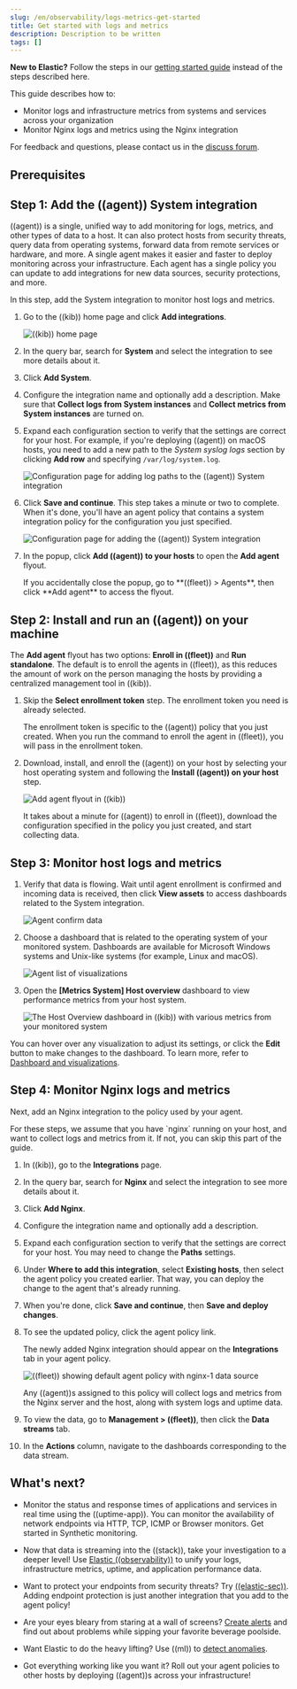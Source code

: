 ```yaml
---
slug: /en/observability/logs-metrics-get-started
title: Get started with logs and metrics
description: Description to be written
tags: []
---
```



<div id="logs-metrics-get-started"></div>

<DocCallOut>

**New to Elastic?** Follow the steps in our [getting started guide](((estc-welcome))/getting-started-observability.html) instead
of the steps described here.

</DocCallOut>

This guide describes how to:

* Monitor logs and infrastructure metrics from systems and services across your organization
* Monitor Nginx logs and metrics using the Nginx integration

For feedback and questions, please contact us in the [discuss forum](((forum))).

<div id="logs-metrics-prereqs"></div>

## Prerequisites

<MonitoringPrereqs />

<div id="add-system-integration"></div>

## Step 1: Add the ((agent)) System integration

((agent)) is a single, unified way to add monitoring for logs, metrics, and other
types of data to a host. It can also protect hosts from security threats, query
data from operating systems, forward data from remote services or hardware, and
more. A single agent makes it easier and faster to deploy monitoring across your
infrastructure. Each agent has a single policy you can update to add
integrations for new data sources, security protections, and more.

In this step, add the System integration to monitor host logs and metrics.

1. Go to the ((kib)) home page and click **Add integrations**.

    ![((kib)) home page](images/kibana-home.png)

1. In the query bar, search for **System** and select the integration to see more
    details about it.

1. Click **Add System**.

1. Configure the integration name and optionally add a description.
    Make sure that **Collect logs from System instances** and
    **Collect metrics from System instances** are turned on.

1. Expand each configuration section to verify that the settings are correct for
    your host. For example, if you're  deploying ((agent)) on macOS hosts, you
    need to add a new path to the _System syslog logs_ section by clicking
    **Add row** and specifying `/var/log/system.log`.

    ![Configuration page for adding log paths to the ((agent)) System integration](images/kibana-agent-add-log-path.png)

1. Click **Save and continue**. This step takes a minute or two to complete. When
    it's done, you'll have an agent policy that contains a system integration policy
    for the configuration you just specified.

    ![Configuration page for adding the ((agent)) System integration](images/kibana-system-policy.png)

1. In the popup, click **Add ((agent)) to your hosts** to open the **Add agent**
    flyout.

    <DocCallOut title="Tip">
    If you accidentally close the popup, go to **((fleet)) > Agents**, then click
    **Add agent** to access the flyout.
    </DocCallOut>

<div id="add-agent-to-fleet"></div>

## Step 2: Install and run an ((agent)) on your machine

The **Add agent** flyout has two options: **Enroll in ((fleet))** and
**Run standalone**. The default is to enroll the agents in ((fleet)), as this
reduces the amount of work on the person managing the hosts by providing
a centralized management tool in ((kib)).

1. Skip the **Select enrollment token** step. The enrollment token you need is
    already selected.

    <DocCallOut title="Note">
    The enrollment token is specific to the ((agent)) policy that you just
    created. When you run the command to enroll the agent in ((fleet)), you will pass
    in the enrollment token.
    </DocCallOut>

1. Download, install, and enroll the ((agent)) on your host by selecting
    your host operating system and following the **Install ((agent)) on your host**
    step.

    ![Add agent flyout in ((kib))](images/kibana-agent-flyout.png)

    It takes about a minute for ((agent)) to enroll in ((fleet)), download the
    configuration specified in the policy you just created, and start collecting
    data.

<div id="view-data"></div>

## Step 3: Monitor host logs and metrics

1. Verify that data is flowing. Wait until agent enrollment is confirmed and
    incoming data is received, then click **View assets** to access dashboards
    related to the System integration.

    ![Agent confirm data](images/kibana-agent-confirm-data.png)

1. Choose a dashboard that is related to the operating system of your
    monitored system. Dashboards are available for Microsoft Windows systems
    and Unix-like systems (for example, Linux and macOS).

    ![Agent list of visualizations](images/kibana-agent-system-integration-visualizations.png)

1. Open the **[Metrics System] Host overview** dashboard to view performance metrics
    from your host system.

    ![The Host Overview dashboard in ((kib)) with various metrics from your monitored system](images/host-metrics2.png)

You can hover over any visualization to adjust its settings, or click the
**Edit** button to make changes to the dashboard. To learn more, refer to
[Dashboard and visualizations](((kibana-ref))/dashboard.html).

<div id="add-nginx-integration"></div>

## Step 4: Monitor Nginx logs and metrics

Next, add an Nginx integration to the policy used by your agent.

<DocCallOut title="Note">
For these steps, we assume that you have `nginx` running on your host, and
want to collect logs and metrics from it. If not, you can skip this part of the
guide.
</DocCallOut>

1. In ((kib)), go to the **Integrations** page.

1. In the query bar, search for **Nginx** and select the integration to see more
    details about it.

1. Click **Add Nginx**.

1. Configure the integration name and optionally add a description.

1. Expand each configuration section to verify that the settings are correct for
    your host. You may need to change the **Paths** settings.

1. Under **Where to add this integration**, select **Existing hosts**, then select
    the agent policy you created earlier. That way, you can deploy the change to
    the agent that's already running.

1. When you're done, click **Save and continue**, then **Save and deploy changes**.

1. To see the updated policy, click the agent policy link.

    The newly added Nginx integration should appear on the **Integrations** tab in
    your agent policy.

    ![((fleet)) showing default agent policy with nginx-1 data source](images/kibana-fleet-policies-default-with-nginx.png)

    Any ((agent))s assigned to this policy will collect logs and metrics from the
    Nginx server and the host, along with system logs and uptime data.

1. To view the data, go to **Management > ((fleet))**, then click the
    **Data streams** tab.

1. In the **Actions** column, navigate to the dashboards corresponding
    to the data stream.

<div id="what's_next?"></div>

## What's next?

* Monitor the status and response times of applications and services in real time using the ((uptime-app)).
    You can monitor the availability of network endpoints via HTTP, TCP, ICMP or Browser monitors. Get started in <DocLink slug="/en/observability/monitor-uptime-synthetics">Synthetic monitoring</DocLink>.

* Now that data is streaming into the ((stack)), take your investigation to a
    deeper level! Use [Elastic ((observability))](https://www.elastic.co/observability)
    to unify your logs, infrastructure metrics, uptime, and application performance data.

* Want to protect your endpoints from security threats? Try
    [((elastic-sec))](https://www.elastic.co/security). Adding endpoint protection is
    just another integration that you add to the agent policy!

* Are your eyes bleary from staring at a wall of screens?
    [Create alerts](((observability-guide))/create-alerts.html) and find out about
    problems while sipping your favorite beverage poolside.

* Want Elastic to do the heavy lifting? Use ((ml)) to
    [detect anomalies](((observability-guide))/inspect-log-anomalies.html).

* Got everything working like you want it? Roll out your agent policies to
    other hosts by deploying ((agent))s across your infrastructure!

